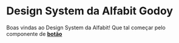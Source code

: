 # Design System da Alfabit Godoy

Boas vindas ao Design System da Alfabit! Que tal começar pelo componente de **[botão](?path=/docs/molecules-button--como-importar-o-button)**
